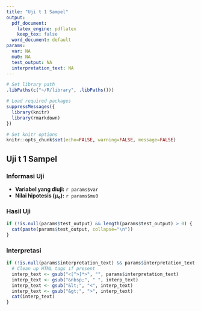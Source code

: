 ```yaml
---
title: "Uji t 1 Sampel"
output:
  pdf_document: 
    latex_engine: pdflatex
    keep_tex: false
  word_document: default
params:
  var: NA
  mu0: NA
  test_output: NA
  interpretation_text: NA
---
```


```r
# Set library path
.libPaths(c("~/R/library", .libPaths()))

# Load required packages
suppressMessages({
  library(knitr)
  library(rmarkdown)
})

# Set knitr options
knitr::opts_chunk$set(echo=FALSE, warning=FALSE, message=FALSE)
```

## Uji t 1 Sampel

### Informasi Uji
- **Variabel yang diuji:** `r params$var`
- **Nilai hipotesis (μ₀):** `r params$mu0`

### Hasil Uji

```r
if (!is.null(params$test_output) && length(params$test_output) > 0) {
  cat(paste(params$test_output, collapse="\n"))
}
```

### Interpretasi

```r
if (!is.null(params$interpretation_text) && params$interpretation_text != "") {
  # Clean up HTML tags if present
  interp_text <- gsub("<[^>]*>", "", params$interpretation_text)
  interp_text <- gsub("&nbsp;", " ", interp_text)
  interp_text <- gsub("&lt;", "<", interp_text)
  interp_text <- gsub("&gt;", ">", interp_text)
  cat(interp_text)
}
```
